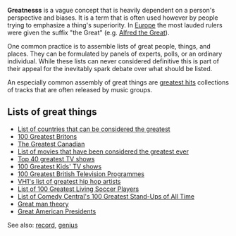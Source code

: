 '''Greatnesss''' is a vague concept that is heavily dependent on a person's perspective and biases.  It is a term that is often used however by people trying to emphasize a thing's superiority.  In [[Europe]] the most lauded rulers were given the suffix "the Great" (e.g. [[Alfred the Great]]). 

One common practice is to assemble lists of great people, things, and places.  They can be formulated by panels of experts, polls, or an ordinary individual.  While these lists can never considered definitive this is part of their appeal for the inevitably spark debate over what should be listed.  

An especially common assembly of great things are [[greatest hits]] collections of tracks that are often released by music groups.

==Lists of great things==
*[[List of countries that can be considered the greatest]]
*[[100 Greatest Britons]]
*[[The Greatest Canadian]]
*[[List of movies that have been considered the greatest ever]]
*[[Top 40 greatest TV shows]]
*[[100 Greatest Kids' TV shows]]
*[[100 Greatest British Television Programmes]]
*[[VH1's list of greatest hip hop artists]]
*[[List of 100 Greatest Living Soccer Players]]
*[[List of Comedy Central's 100 Greatest Stand-Ups of All Time]]
*[[Great man theory]]
*[[Great American Presidents]]
See also: [[record]], [[genius]]